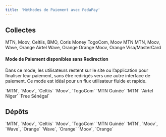 ```yaml
---
title: 'Méthodes de Paiement avec FedaPay'
---
```


## Collectes

<CardGroup cols={3}>
  <Card title="BENIN">
    MTN, Moov, Celtiis, BMO, Coris Money
  </Card>
  <Card title="TOGO" >
    TogoCom, Moov
  </Card>
  <Card title="GUINEE">
    MTN
  </Card>
  <Card title="CÔTE D'IVOIRE">
    MTN, Moov, Wave, Orange
  </Card>
  <Card title="NIGER">
    Airtel
  </Card>
  <Card title="SENEGAL">
    Wave, Orange
  </Card>
  <Card title="MALI">
    Orange
  </Card>
  <Card title="BURKINA FASO">
   Moov, Orange
  </Card>
  <Card title="TOUTES REGIONS">
    Visa/MasterCard
  </Card>
</CardGroup>

#### Mode de Paiement disponibles sans Redirection 

Dans ce mode, les utilisateurs restent sur le site ou l’application pour finaliser leur paiement, sans être redirigés vers une autre interface de paiement. Ce mode est idéal pour un flux utilisateur fluide et rapide.

<CardGroup cols={3}>
  <Card title="BENIN">
    <Tooltip tip="mtn_opensdfgh">`MTN`</Tooltip>, 
    <Tooltip tip="moov">`Moov`</Tooltip>, 
    <Tooltip tip="Sbin">`Celtiis`</Tooltip>
  </Card>
  <Card title="TOGO" >
    <Tooltip tip="moov_tg">`Moov`</Tooltip>, 
    <Tooltip tip="togocel">`TogoCom`</Tooltip>
  </Card>
  <Card title="GUINEE">
    <Tooltip tip="mtn_open_gn">`MTN  Guinée`</Tooltip>
  </Card>
  <Card title="CÔTE D'IVOIRE">
    <Tooltip tip="mtn_ci">`MTN`</Tooltip>
  </Card>
  <Card title="NIGER">
    <Tooltip tip="airtel_ne">`Airtel Niger`</Tooltip>
  </Card>
  <Card title="SENEGAL">
    <Tooltip tip="free_sn">`Free Sénégal`</Tooltip>
  </Card>
</CardGroup>

## Dépôts

<CardGroup cols={3}>
  <Card title="BENIN">
    <Tooltip tip="mtn_open">`MTN`</Tooltip>, 
    <Tooltip tip="moov">`Moov`</Tooltip>, 
    <Tooltip tip="Sbin">`Celtiis`</Tooltip>
  </Card>
  <Card title="TOGO" >
    <Tooltip tip="moov_tg">`Moov`</Tooltip>, 
    <Tooltip tip="togocel">`TogoCom`</Tooltip>
  </Card>
  <Card title="GUINEE">
    <Tooltip tip="mtn_open_gn">`MTN  Guinée`</Tooltip>
  </Card>
  <Card title="CÔTE D'IVOIRE">
    <Tooltip tip="mtn_ci">`MTN`</Tooltip>, 
    <Tooltip tip="moov_ci">`Moov`</Tooltip>, 
    <Tooltip tip="wave_ci">`Wave`</Tooltip>,
    <Tooltip tip="orange_ci">`Orange`</Tooltip>
  </Card>
  <Card title="SENEGAL">
    <Tooltip tip="wave_sn">`Wave`</Tooltip>, 
    <Tooltip tip="orange_sn">`Orange`</Tooltip>
  </Card>
  <Card title="BURKINA FASO">
    <Tooltip tip="moov_bf">`Moov`</Tooltip>, 
    <Tooltip tip="orange_bf">`Orange`</Tooltip>
  </Card>
</CardGroup>
